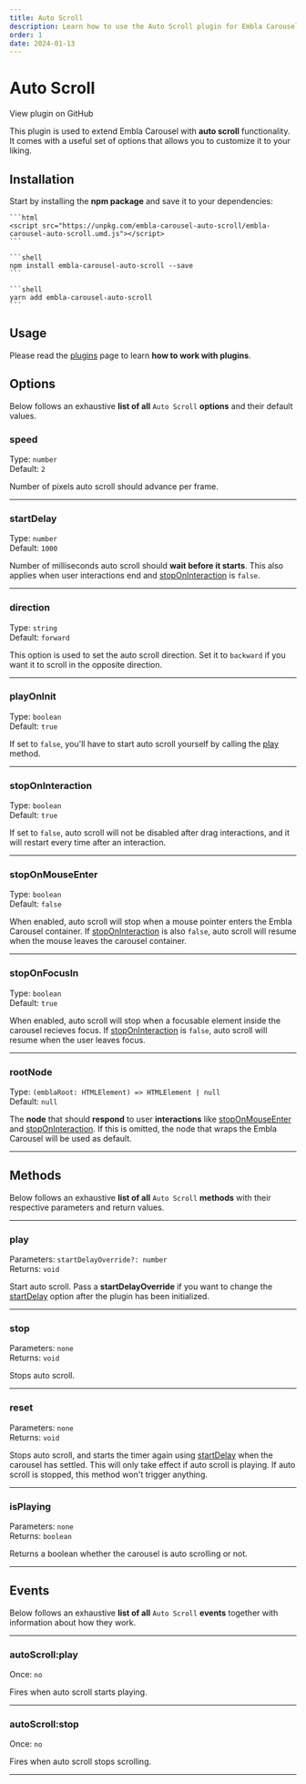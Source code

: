 ```yaml
---
title: Auto Scroll
description: Learn how to use the Auto Scroll plugin for Embla Carousel
order: 1
date: 2024-01-13
---
```



# Auto Scroll

<RepositoryLink to="https://github.com/davidjerleke/embla-carousel/tree/master/packages/embla-carousel-auto-scroll">
  View plugin on GitHub
</RepositoryLink>

This plugin is used to extend Embla Carousel with **auto scroll** functionality. It comes with a useful set of options that allows you to customize it to your liking.

## Installation

Start by installing the **npm package** and save it to your dependencies:

<Tabs groupId="package-manager">
  <TabsItem label="CDN" value="cdn">

    ```html
    <script src="https://unpkg.com/embla-carousel-auto-scroll/embla-carousel-auto-scroll.umd.js"></script>
    ```

  </TabsItem>
  <TabsItem label="npm" value="npm">

    ```shell
    npm install embla-carousel-auto-scroll --save
    ```

  </TabsItem>
  <TabsItem label="yarn" value="yarn">

    ```shell
    yarn add embla-carousel-auto-scroll
    ```

  </TabsItem>
</Tabs>

## Usage

Please read the [plugins](/api/plugins/#usage) page to learn **how to work with plugins**.

## Options

Below follows an exhaustive **list of all** `Auto Scroll` **options** and their default values.

### speed

Type: <BrandPrimaryText>`number`</BrandPrimaryText>  
Default: <BrandSecondaryText>`2`</BrandSecondaryText>

Number of pixels auto scroll should advance per frame.

---

### startDelay

Type: <BrandPrimaryText>`number`</BrandPrimaryText>  
Default: <BrandSecondaryText>`1000`</BrandSecondaryText>

Number of milliseconds auto scroll should **wait before it starts**. This also applies when user interactions end and [stopOnInteraction](/plugins/auto-scroll/#stoponinteraction) is `false`.

---

### direction

Type: <BrandPrimaryText>`string`</BrandPrimaryText>  
Default: <BrandSecondaryText>`forward`</BrandSecondaryText>

This option is used to set the auto scroll direction. Set it to `backward` if you want it to scroll in the opposite direction.

---

### playOnInit

Type: <BrandPrimaryText>`boolean`</BrandPrimaryText>  
Default: <BrandSecondaryText>`true`</BrandSecondaryText>

If set to `false`, you'll have to start auto scroll yourself by calling the [play](/plugins/auto-scroll/#play) method.

---

### stopOnInteraction

Type: <BrandPrimaryText>`boolean`</BrandPrimaryText>  
Default: <BrandSecondaryText>`true`</BrandSecondaryText>

If set to `false`, auto scroll will not be disabled after drag interactions, and it will restart every time after an interaction.

---

### stopOnMouseEnter

Type: <BrandPrimaryText>`boolean`</BrandPrimaryText>  
Default: <BrandSecondaryText>`false`</BrandSecondaryText>

When enabled, auto scroll will stop when a mouse pointer enters the Embla Carousel container. If [stopOnInteraction](/plugins/auto-scroll/#stoponinteraction) is also `false`, auto scroll will resume when the mouse leaves the carousel container.

---

### stopOnFocusIn

Type: <BrandPrimaryText>`boolean`</BrandPrimaryText>  
Default: <BrandSecondaryText>`true`</BrandSecondaryText>

When enabled, auto scroll will stop when a focusable element inside the carousel recieves focus. If [stopOnInteraction](/plugins/auto-scroll/#stoponinteraction) is `false`, auto scroll will resume when the user leaves focus.

---

### rootNode

Type: <BrandPrimaryText>`(emblaRoot: HTMLElement) => HTMLElement | null`</BrandPrimaryText>  
Default: <BrandSecondaryText>`null`</BrandSecondaryText>

The **node** that should **respond** to user **interactions** like [stopOnMouseEnter](/plugins/auto-scroll/#stoponmouseenter) and [stopOnInteraction](/plugins/auto-scroll/#stoponinteraction). If this is omitted, the node that wraps the Embla Carousel will be used as default.

---

## Methods

Below follows an exhaustive **list of all** `Auto Scroll` **methods** with their respective parameters and return values.

---

### play

Parameters: <BrandPrimaryText>`startDelayOverride?: number`</BrandPrimaryText>  
Returns: <BrandSecondaryText>`void`</BrandSecondaryText>

Start auto scroll. Pass a **startDelayOverride** if you want to change the [startDelay](/plugins/auto-scroll/#startdelay) option after the plugin has been initialized.

---

### stop

Parameters: <BrandPrimaryText>`none`</BrandPrimaryText>  
Returns: <BrandSecondaryText>`void`</BrandSecondaryText>

Stops auto scroll.

---

### reset

Parameters: <BrandPrimaryText>`none`</BrandPrimaryText>  
Returns: <BrandSecondaryText>`void`</BrandSecondaryText>

Stops auto scroll, and starts the timer again using [startDelay](/plugins/auto-scroll/#startdelay) when the carousel has settled. This will only take effect if auto scroll is playing. If auto scroll is stopped, this method won't trigger anything.

---

### isPlaying

Parameters: <BrandPrimaryText>`none`</BrandPrimaryText>  
Returns: <BrandSecondaryText>`boolean`</BrandSecondaryText>

Returns a boolean whether the carousel is auto scrolling or not.

---

## Events

Below follows an exhaustive **list of all** `Auto Scroll` **events** together with information about how they work.

---

### autoScroll:play

Once: <BrandPrimaryText>`no`</BrandPrimaryText>

Fires when auto scroll starts playing.

---

### autoScroll:stop

Once: <BrandPrimaryText>`no`</BrandPrimaryText>

Fires when auto scroll stops scrolling.

---
